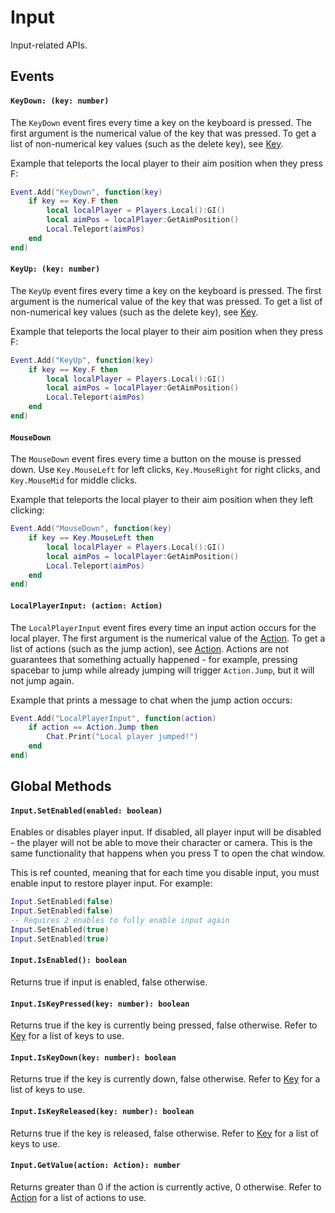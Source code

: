 # Input

Input-related APIs.

## Events

#### `KeyDown: (key: number)`

The `KeyDown` event fires every time a key on the keyboard is pressed. The first argument is the numerical value of the key that was pressed. To get a list of non-numerical key values (such as the delete key), see [Key](/client-api/key).

Example that teleports the local player to their aim position when they press F:

```lua
Event.Add("KeyDown", function(key)
    if key == Key.F then
        local localPlayer = Players.Local():GI()
        local aimPos = localPlayer:GetAimPosition()
        Local.Teleport(aimPos)
    end
end)
```

#### `KeyUp: (key: number)`

The `KeyUp` event fires every time a key on the keyboard is pressed. The first argument is the numerical value of the key that was pressed. To get a list of non-numerical key values (such as the delete key), see [Key](/client-api/key).

Example that teleports the local player to their aim position when they press F:

```lua
Event.Add("KeyUp", function(key)
    if key == Key.F then
        local localPlayer = Players.Local():GI()
        local aimPos = localPlayer:GetAimPosition()
        Local.Teleport(aimPos)
    end
end)
```

#### `MouseDown`

The `MouseDown` event fires every time a button on the mouse is pressed down. Use `Key.MouseLeft` for left clicks, `Key.MouseRight` for right clicks, and `Key.MouseMid` for middle clicks.

Example that teleports the local player to their aim position when they left clicking:

```lua
Event.Add("MouseDown", function(key)
    if key == Key.MouseLeft then
        local localPlayer = Players.Local():GI()
        local aimPos = localPlayer:GetAimPosition()
        Local.Teleport(aimPos)
    end
end)
```

#### `LocalPlayerInput: (action: Action)`

The `LocalPlayerInput` event fires every time an input action occurs for the local player. The first argument is the numerical value of the [Action](/client-api/action). To get a list of actions (such as the jump action), see [Action](/client-api/action). Actions are not guarantees that something actually happened - for example, pressing spacebar to jump while already jumping will trigger `Action.Jump`, but it will not jump again.

Example that prints a message to chat when the jump action occurs:

```lua
Event.Add("LocalPlayerInput", function(action)
    if action == Action.Jump then
        Chat.Print("Local player jumped!")
    end
end)
```

## Global Methods

#### `Input.SetEnabled(enabled: boolean)`

Enables or disables player input. If disabled, all player input will be disabled - the player will not be able to move their character or camera. This is the same functionality that happens when you press T to open the chat window.

This is ref counted, meaning that for each time you disable input, you must enable input to restore player input. For example:

```lua
Input.SetEnabled(false)
Input.SetEnabled(false)
-- Requires 2 enables to fully enable input again
Input.SetEnabled(true)
Input.SetEnabled(true)
```

#### `Input.IsEnabled(): boolean`

Returns true if input is enabled, false otherwise.


#### `Input.IsKeyPressed(key: number): boolean`

Returns true if the key is currently being pressed, false otherwise. Refer to [Key](/client-api/key) for a list of keys to use.


#### `Input.IsKeyDown(key: number): boolean`

Returns true if the key is currently down, false otherwise. Refer to [Key](/client-api/key) for a list of keys to use.


#### `Input.IsKeyReleased(key: number): boolean`

Returns true if the key is released, false otherwise. Refer to [Key](/client-api/key) for a list of keys to use.


#### `Input.GetValue(action: Action): number`

Returns greater than 0 if the action is currently active, 0 otherwise. Refer to [Action](/client-api/action) for a list of actions to use.

